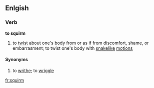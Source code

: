 ==Enlgish==
===Verb===
'''to squirm'''
# to [[twist]] about one's body from or as if from discomfort, shame, or embarrasment; to twist one's body with [[snakelike]] [[motion]]s
====Synonyms====
# to [[writhe]]; to [[wriggle]]

[[fr:squirm]]